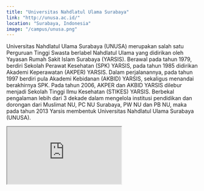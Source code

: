 ```yaml
---
title: "Universitas Nahdlatul Ulama Surabaya"
link: "http://unusa.ac.id/"
location: "Surabaya, Indonesia"
image: "/campus/unusa.png"
---
```


Universitas Nahdlatul Ulama Surabaya (UNUSA) merupakan salah satu Perguruan Tinggi Swasta berlabel Nahdlatul Ulama yang didirikan oleh Yayasan Rumah Sakit Islam Surabaya (YARSIS). Berawal pada tahun 1979, berdiri Sekolah Perawat Kesehatan (SPK) YARSIS, pada tahun 1985 didirikan Akademi Keperawatan (AKPER) YARSIS. Dalam perjalanannya, pada tahun 1997 berdiri pula Akademi Kebidanan (AKBID) YARSIS, sekaligus menandai berakhirnya SPK. Pada tahun 2006, AKPER dan AKBID YARSIS dilebur menjadi Sekolah Tinggi Ilmu Kesehatan (STIKES) YARSIS. Berbekal pengalaman lebih dari 3 dekade dalam mengelola institusi pendidikan dan dorongan dari Muslimat NU, PC NU Surabaya, PW NU dan PB NU, maka pada tahun 2013 Yarsis membentuk Universitas Nahdlatul Ulama Surabaya (UNUSA).

<iframe src="https://www.google.com/maps/embed?pb=!1m18!1m12!1m3!1d15829.418079889603!2d112.726602795414!3d-7.314011949655727!2m3!1f0!2f0!3f0!3m2!1i1024!2i768!4f13.1!3m3!1m2!1s0x2dd7fb0065821c89%3A0x2d52701232e75555!2sUniversitas%20nahdlatul%20ulama%20surabaya!5e0!3m2!1sid!2sid!4v1706076709323!5m2!1sid!2sid" className="w-full h-96 mb-32" loading="lazy" referrerpolicy="no-referrer-when-downgrade"></iframe>